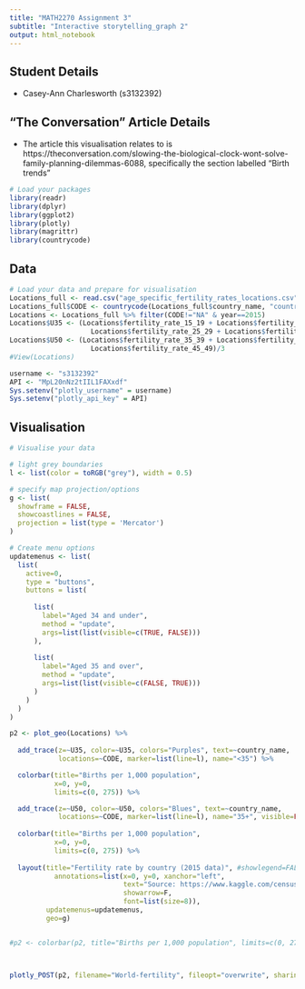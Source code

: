 ```yaml
---
title: "MATH2270 Assignment 3"
subtitle: "Interactive storytelling_graph 2"
output: html_notebook
---
```


## Student Details

* Casey-Ann Charlesworth (s3132392)

## "The Conversation" Article Details

* The article this visualisation relates to is https://theconversation.com/slowing-the-biological-clock-wont-solve-family-planning-dilemmas-6088, specifically the section labelled "Birth trends"

```r
# Load your packages
library(readr)
library(dplyr)
library(ggplot2)
library(plotly)
library(magrittr)
library(countrycode)
```

## Data
```r
# Load your data and prepare for visualisation
Locations_full <- read.csv("age_specific_fertility_rates_locations.csv")
Locations_full$CODE <- countrycode(Locations_full$country_name, "country.name", "iso3c")
Locations <- Locations_full %>% filter(CODE!="NA" & year==2015)
Locations$U35 <- (Locations$fertility_rate_15_19 + Locations$fertility_rate_20_24 +
                    Locations$fertility_rate_25_29 + Locations$fertility_rate_30_34)/4
Locations$U50 <- (Locations$fertility_rate_35_39 + Locations$fertility_rate_40_44 +
                    Locations$fertility_rate_45_49)/3
#View(Locations)
```

```r
username <- "s3132392"
API <- "MpL20nNz2tIIL1FAXxdf"
Sys.setenv("plotly_username" = username)
Sys.setenv("plotly_api_key" = API)
```

## Visualisation
```r
# Visualise your data

# light grey boundaries
l <- list(color = toRGB("grey"), width = 0.5)

# specify map projection/options
g <- list(
  showframe = FALSE,
  showcoastlines = FALSE,
  projection = list(type = 'Mercator')
)

# Create menu options
updatemenus <- list(
  list(
    active=0,
    type = "buttons",
    buttons = list(
      
      list(
        label="Aged 34 and under",
        method = "update",
        args=list(list(visible=c(TRUE, FALSE)))
      ),
      
      list(
        label="Aged 35 and over",
        method = "update", 
        args=list(list(visible=c(FALSE, TRUE)))
      )
    )
  )
)

p2 <- plot_geo(Locations) %>%
  
  add_trace(z=~U35, color=~U35, colors="Purples", text=~country_name,
            locations=~CODE, marker=list(line=l), name="<35") %>%

  colorbar(title="Births per 1,000 population",
           x=0, y=0,
           limits=c(0, 275)) %>%

  add_trace(z=~U50, color=~U50, colors="Blues", text=~country_name,
            locations=~CODE, marker=list(line=l), name="35+", visible=FALSE) %>%
  
  colorbar(title="Births per 1,000 population",
           x=0, y=0,
           limits=c(0, 275)) %>%
  
  layout(title="Fertility rate by country (2015 data)", #showlegend=FALSE,
           annotations=list(x=0, y=0, xanchor="left",  
                            text="Source: https://www.kaggle.com/census/international-data", 
                            showarrow=F, 
                            font=list(size=8)),
         updatemenus=updatemenus,
         geo=g) 


#p2 <- colorbar(p2, title="Births per 1,000 population", limits=c(0, 275))



plotly_POST(p2, filename="World-fertility", fileopt="overwrite", sharing="public")
```
